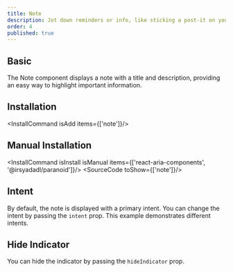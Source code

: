 ```yaml
---
title: Note
description: Jot down reminders or info, like sticking a post-it on your monitor, simple yet effective for quick memos and alerts.
order: 4
published: true
---
```


## Basic
The Note component displays a note with a title and description, providing an easy way to highlight important information.
<How isCenter={false} toUse="statuses/note-demo" />

## Installation
<InstallCommand isAdd items={['note']}/>

## Manual Installation
<InstallCommand isInstall isManual items={['react-aria-components', '@irsyadadl/paranoid']}/>
<SourceCode toShow={['note']}/>

## Intent
By default, the note is displayed with a primary intent. You can change the intent by passing the `intent` prop. This example demonstrates different intents.
<How toUse="statuses/note-intent-demo" />

## Hide Indicator
You can hide the indicator by passing the `hideIndicator` prop.
<How isCenter={false} toUse="statuses/note-hide-indicator-demo" />
